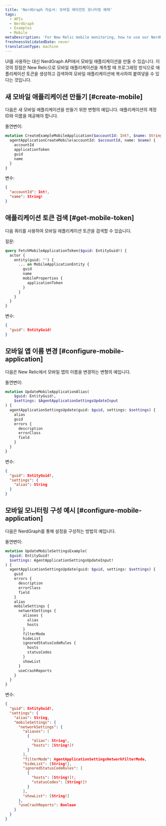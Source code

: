 ```yaml
---
title: 'NerdGraph 자습서: 모바일 에이전트 모니터링 예제'
tags:
  - APIs
  - NerdGraph
  - Examples
  - Mobile
metaDescription: 'For New Relic mobile monitoring, how to use our NerdGraph API to configure a mobile agent.'
freshnessValidatedDate: never
translationType: machine
---
```


UI를 사용하는 대신 NerdGraph API에서 모바일 애플리케이션을 만들 수 있습니다. 이것의 장점은 New Relic으로 모바일 애플리케이션을 계측할 때 프로그래밍 방식으로 애플리케이션 토큰을 생성하고 검색하여 모바일 애플리케이션에 복사하여 붙여넣을 수 있다는 것입니다.

## 새 모바일 애플리케이션 만들기 [#create-mobile]

다음은 새 모바일 애플리케이션을 만들기 위한 변형의 예입니다. 애플리케이션의 계정 ID와 이름을 제공해야 합니다.

돌연변이:

```graphql
mutation CreateExampleMobileApplication($accountId: Int!, $name: String!) {
  agentApplicationCreateMobile(accountId: $accountId, name: $name) {
    accountId
    applicationToken
    guid
    name
  }
}
```

변수:

```json
{
  "accountId": Int!,
  "name": String!
}
```

## 애플리케이션 토큰 검색 [#get-mobile-token]

다음 쿼리를 사용하여 모바일 애플리케이션 토큰을 검색할 수 있습니다.

질문:

```graphql
query FetchMobileApplicationToken($guid: EntityGuid!) {
  actor {
    entity(guid: "") {
      ... on MobileApplicationEntity {
        guid
        name
        mobileProperties {
          applicationToken
        }
      }
    }
  }
}
```

변수:

```json
{
  "guid": EntityGuid!
}
```

## 모바일 앱 이름 변경 [#configure-mobile-application]

다음은 New Relic에서 모바일 앱의 이름을 변경하는 변형의 예입니다.

돌연변이:

```graphql
mutation UpdateMobileApplicationAlias(
    $guid: EntityGuid!, 
    $settings: $AgentApplicationSettingsUpdateInput
) {
  agentApplicationSettingsUpdate(guid: $guid, settings: $settings) {
    alias
    guid
    errors {
      description
      errorClass
      field
    }
  }
}
```

변수:

```json
{
  "guid": EntityGuid!,
  "settings": {
    "alias": String
  }
}
```

## 모바일 모니터링 구성 예시 [#configure-mobile-application]

다음은 NerdGraph를 통해 <InlinePopover type="mobile" />설정을 구성하는 방법의 예입니다.

돌연변이:

```graphql
mutation UpdateMobileSettingsExample(
  $guid: EntityGuid!
  $settings: AgentApplicationSettingsUpdateInput!
) {
  agentApplicationSettingsUpdate(guid: $guid, settings: $settings) {
    guid
    errors {
      description
      errorClass
      field
    }
    alias
    mobileSettings {
      networkSettings {
        aliases {
          alias
          hosts
        }
        filterMode
        hideList
        ignoredStatusCodeRules {
          hosts
          statusCodes
        }
        showList
      }
      useCrashReports
    }
  }
}
```

변수:

```json
{
  "guid": EntityGuid!,
  "settings": {
    "alias": String,
    "mobileSettings": {
      "networkSettings": {
        "aliases": [
          {
            "alias": String!,
            "hosts": [String!]!
          }
        ],
        "filterMode": AgentApplicationSettingsNetworkFilterMode,
        "hideList": [String!],
        "ignoredStatusCodeRules": [
          {
            "hosts": [String!]!,
            "statusCodes": [String!]!
          }
        ],
        "showList": [String!]
      },
      "useCrashReports": Boolean
    }
  }
}
```